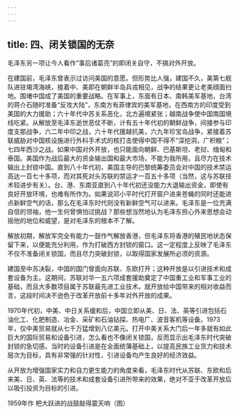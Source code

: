 ```yaml
---
---
---
```

title: 四、闭关锁国的无奈
---



毛泽东另一项让今人看作“事后诸葛亮”的即闭关自守，不搞对外开放。

在建国前，毛泽东曾表示过访问美国的意愿。但形势比人强，建国不久，美第七舰队进驻塲湾海峡，接着中、美即在朝鲜半岛兵戎相见，战争的结果更让老美顔面扫地。围堵中国成了美国的重要战略。在军事上，东面有日本、南韩美军基地，台湾的蒋介石随时准备“反攻大陆”，东南方有菲律宾的美军基地，在西南方的印度受到美国的大力援助；六十年代中苏关系恶化，北方遍境紧张；越南战争使中国南国境线吃紧。从解放至毛泽东逝世恶仗不断，计有五十年代初的朝鲜战争，间接参与印度支那战争，六二年中印之战，六十年代援越抗美，六九年珍宝岛战争，紧接着苏联威胁对中国核设施进行外科手术式的核打击使得中国不得不“深挖洞，广积粮”；七四年西沙之战。如果中国对外开放，也只能面向朝鲜、巴基斯坦、老挝、缅甸和泰国。美国作为战后最大的资金输出国和最大市场，不能为我所用，且尽力在技术输出上封锁中国。直到八十年代初，美国主导的巴黎统筹委员会对中国的技术禁运高达一百七十多项，而对其死对头苏联的禁运才一百五十多项（当然，这与苏联技术较进步有关）。台、港、东南亚直到八十年代初还没能力大退输出资金，即使有良好开放环境，也难有所作为。如果说邓小平时代打开窗户进来苍蝇的同时还能进点新鲜空气的话，那么在毛泽东时代则没有新鲜空气可以进来。毛泽东是一位充满自信的领袖，他一生何曾惧怕过挑战？那些想当然地认为毛泽东担心外来思想会动摇他的地位和威望，是对毛泽东的根本不了解。

解放初期，解放军完全有能力一鼓作气解放香港，但毛泽东将香港的殖民地状态保留下来，以便能充分利用，作为打破西方封锁的窗口。这一定程度上反映了毛泽东不仅不准备闭关锁国，而且尽力突破封锁，以取得国家发展所必须的资源。

建国至中苏决裂，中国的国门曾面向苏联、东欧打开；这种开放是以引进技术和成套设备为主。这期间，苏联对华一五六项成套援助奠定了中国重工业和军事工业的基础，而且大多数项目属于苏联最先进工业技术。就开放给中国带来的相对收益而言，这段时间决不逊色于改革开放前十多年对外开放的成果。

1970年代初，中美、中日关系缓和后，中国立即从美、日、法、英等引进包括石油化工、化肥制造、冶金、采矿和石油钻探、热电厂、波音客机等设备。1973年，仅中美贸易就从七千万猛增到八亿美元。打开中美关系大门后一年多就有如此巨大的国际贸易和设备引进，怎么看也不像闭关锁国，反而显示出毛泽东时代突破封锁的急切感。当时的设备引进是在全面统簿基础上，以提高民族工业货力和技术层次为目标，具有非常强的针对性，引进设备均产生良好的经济效益。

从开放为增强国家实力和自力更生能力的角度来看，毛泽东时代从苏联、东欧和后来美、日、英、法等的技术和成套设备引进所带来的效果，绝对不亚于改革开放后以吸引投资为目标的引进。

1959年作 杷大跃进的战鼓敲得震天响（图）